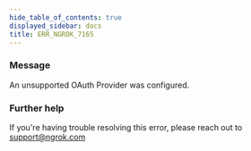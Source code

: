 ```yaml
---
hide_table_of_contents: true
displayed_sidebar: docs
title: ERR_NGROK_7165
---
```


### Message

An unsupported OAuth Provider was configured.

### Further help

If you're having trouble resolving this error, please reach out to [support@ngrok.com](mailto:support@ngrok.com?subject=Help%20with%20ERR_NGROK_7165)
